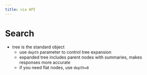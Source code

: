 ```yaml
---
title: via API
---
```


# Search

- tree is the standard object
    - use `depth` parameter to control tree expansion
    - expanded tree includes parent nodes with summaries, makes responses more accurate
    - if you need flat nodes, use `depth=0`